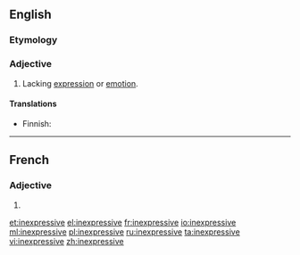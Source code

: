 ==English==

===Etymology===
{{prefix|in|expressive}}

===Adjective===
{{en-adj}}

# Lacking [[expression]] or [[emotion]].

====Translations====
{{trans-top|lacking expression}}
* Finnish: {{t|fi|ilmeetön}}
{{trans-mid}}
{{trans-bottom}}

----

==French==

===Adjective===
{{fr-adj-form}} {{f}}

# {{feminine of|inexpressif|lang=fr}}

[[et:inexpressive]]
[[el:inexpressive]]
[[fr:inexpressive]]
[[io:inexpressive]]
[[ml:inexpressive]]
[[pl:inexpressive]]
[[ru:inexpressive]]
[[ta:inexpressive]]
[[vi:inexpressive]]
[[zh:inexpressive]]